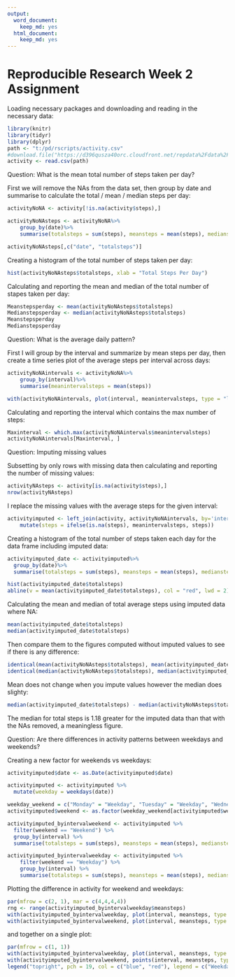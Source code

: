 ---
output:
  word_document: 
    keep_md: yes
  html_document:
    keep_md: yes
---
Reproducible Research Week 2 Assignment
=======================================

Loading necessary packages and downloading and reading in the necessary data:
```{r, results='markup'}
library(knitr)
library(tidyr)
library(dplyr)
path <- "t:/pd/rscripts/activity.csv"
#download.file("https://d396qusza40orc.cloudfront.net/repdata%2Fdata%2Factivity.zip", path)
activity <- read.csv(path)
```



Question: What is the mean total number of steps taken per day?

First we will remove the NAs from the data set, then group by date and summarise to calculate the total / mean / median steps per day:
```{r, results='markup'}
activityNoNA <- activity[!is.na(activity$steps),]

activityNoNAsteps <- activityNoNA%>%
    group_by(date)%>%
    summarise(totalsteps = sum(steps), meansteps = mean(steps), mediansteps = median(steps))

activityNoNAsteps[,c("date", "totalsteps")]
```

Creating a histogram of the total number of steps taken per day:
```{r, results='markup'}
hist(activityNoNAsteps$totalsteps, xlab = "Total Steps Per Day")
```

Calculating and reporting the mean and median of the total number of stapes taken per day:
```{r, results='markup'}
Meanstepsperday <- mean(activityNoNAsteps$totalsteps)
Medianstepsperday <- median(activityNoNAsteps$totalsteps)
Meanstepsperday
Medianstepsperday
```



Question: What is the average daily pattern?

First I will group by the interval and summarize by mean steps per day, then create a time series plot of the average steps per interval across  days:
```{r, results='markup'}
activityNoNAintervals <- activityNoNA%>%
    group_by(interval)%>%
    summarise(meanintervalsteps = mean(steps))

with(activityNoNAintervals, plot(interval, meanintervalsteps, type = "l", xlab = "Interval", ylab = "Avg of Mean Interval Steps Across Days"))
```

Calculating and reporting the interval which contains the max number of steps:
```{r, results='markup'}
Maxinterval <- which.max(activityNoNAintervals$meanintervalsteps)
activityNoNAintervals[Maxinterval, ]
```



Question: Imputing missing values 

Subsetting by only rows with missing data then calculating and reporting the number of missing values:
```{r, results='markup'}
activityNAsteps <- activity[is.na(activity$steps),]
nrow(activityNAsteps)
```

I replace the missing values with the average steps for the given interval:
```{r, results='markup'}
activityimputed <- left_join(activity, activityNoNAintervals, by='interval') %>%
    mutate(steps = ifelse(is.na(steps), meanintervalsteps, steps))
```

Creating a histogram of the total number of steps taken each day for the data frame including imputed data:
```{r, results='markup'}
activityimputed_date <- activityimputed%>%
  group_by(date)%>%
  summarise(totalsteps = sum(steps), meansteps = mean(steps), mediansteps = median(steps))

hist(activityimputed_date$totalsteps)
abline(v = mean(activityimputed_date$totalsteps), col = "red", lwd = 2)
```

Calculating the mean and median of total average steps using imputed data where NA: 
```{r}
mean(activityimputed_date$totalsteps)
median(activityimputed_date$totalsteps)
```

Then compare them to the figures computed without imputed values to see if there is any difference:
```{r, results='markup'}
identical(mean(activityNoNAsteps$totalsteps), mean(activityimputed_date$totalsteps))
identical(median(activityNoNAsteps$totalsteps), median(activityimputed_date$totalsteps))
```

Mean does not change when you impute values however the median does slighty:
```{r, results='markup'}
median(activityimputed_date$totalsteps) - median(activityNoNAsteps$totalsteps) 
```
The median for total steps is 1.18 greater for the imputed data than that with the NAs removed, a meaningless figure.



Question: Are there differences in activity patterns between weekdays and weekends?

Creating a new factor for weekends vs weekdays:
```{r, results='markup'}
activityimputed$date <- as.Date(activityimputed$date)

activityimputed <- activityimputed %>% 
  mutate(weekday = weekdays(date))

weekday_weekend = c("Monday" = "Weekday", "Tuesday" = "Weekday", "Wednesday" = "Weekday", "Thursday" = "Weekday", "Friday"="Weekday", "Saturday" = "Weekend", "Sunday"="Weekend") 
activityimputed$weekend <- as.factor(weekday_weekend[activityimputed$weekday])

activityimputed_byintervalweekend <- activityimputed %>%   
  filter(weekend == "Weekend") %>% 
  group_by(interval) %>% 
  summarise(totalsteps = sum(steps), meansteps = mean(steps), mediansteps = median(steps))

activityimputed_byintervalweekday <- activityimputed %>%   
    filter(weekend == "Weekday") %>% 
    group_by(interval) %>% 
    summarise(totalsteps = sum(steps), meansteps = mean(steps), mediansteps = median(steps))
```


Plotting the difference in activity for weekend and weekdays:
```{r, results='markup'}

par(mfrow = c(2, 1), mar = c(4,4,4,4))
rng <- range(activityimputed_byintervalweekday$meansteps)
with(activityimputed_byintervalweekday, plot(interval, meansteps, type = "l", col = "blue", xlab = "Mean Steps Per Interval- Weekdays", ylim = rng))
with(activityimputed_byintervalweekend, plot(interval, meansteps, type = "l", col = "red", xlab = "Mean Steps Per Interval - Weekends", ylim = rng))
```

and together on a single plot:
```{r, results='markup'}
par(mfrow = c(1, 1))
with(activityimputed_byintervalweekday, plot(interval, meansteps, type = "l", col = "blue", xlab = "Mean Steps Per Interval", ylim = rng))
with(activityimputed_byintervalweekend, points(interval, meansteps, type = "l", col = "red", ylim = rng))
legend("topright", pch = 19, col = c("blue", "red"), legend = c("Weekdays", "Weekends"))
```

